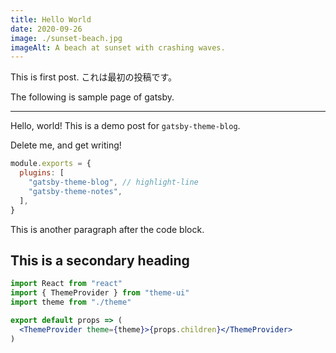 ```yaml
---
title: Hello World
date: 2020-09-26
image: ./sunset-beach.jpg
imageAlt: A beach at sunset with crashing waves.
---
```


This is first post. これは最初の投稿です。

The following is sample page of gatsby.

---

Hello, world! This is a demo post for `gatsby-theme-blog`.

Delete me, and get writing!

```js:title=gatsby-config.js
module.exports = {
  plugins: [
    "gatsby-theme-blog", // highlight-line
    "gatsby-theme-notes",
  ],
}
```

This is another paragraph after the code block.

## This is a secondary heading

```jsx
import React from "react"
import { ThemeProvider } from "theme-ui"
import theme from "./theme"

export default props => (
  <ThemeProvider theme={theme}>{props.children}</ThemeProvider>
)
```
